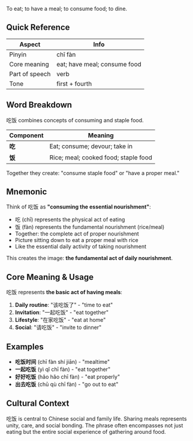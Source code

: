 To eat; to have a meal; to consume food; to dine.

## Quick Reference

| Aspect         | Info                         |
| -------------- | ---------------------------- |
| Pinyin         | chī fàn                      |
| Core meaning   | eat; have meal; consume food |
| Part of speech | verb                         |
| Tone           | first + fourth               |

## Word Breakdown

吃饭 combines concepts of consuming and staple food.

| Component | Meaning                              |
| --------- | ------------------------------------ |
| **吃**    | Eat; consume; devour; take in        |
| **饭**    | Rice; meal; cooked food; staple food |

Together they create: "consume staple food" or "have a proper meal."

## Mnemonic

Think of 吃饭 as **"consuming the essential nourishment"**:

- 吃 (chī) represents the physical act of eating
- 饭 (fàn) represents the fundamental nourishment (rice/meal)
- Together: the complete act of proper nourishment
- Picture sitting down to eat a proper meal with rice
- Like the essential daily activity of taking nourishment

This creates the image: **the fundamental act of daily nourishment**.

## Core Meaning & Usage

吃饭 represents **the basic act of having meals**:

1. **Daily routine**: "该吃饭了" - "time to eat"
2. **Invitation**: "一起吃饭" - "eat together"
3. **Lifestyle**: "在家吃饭" - "eat at home"
4. **Social**: "请吃饭" - "invite to dinner"

## Examples

- **吃饭时间** (chī fàn shí jiān) - "mealtime"
- **一起吃饭** (yì qǐ chī fàn) - "eat together"
- **好好吃饭** (hǎo hǎo chī fàn) - "eat properly"
- **出去吃饭** (chū qù chī fàn) - "go out to eat"

## Cultural Context

吃饭 is central to Chinese social and family life. Sharing meals represents unity, care, and social
bonding. The phrase often encompasses not just eating but the entire social experience of gathering
around food.
